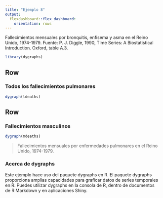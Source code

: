 ---
title: "Ejemplo 8"
output:
  flexdashboard::flex_dashboard:
    orientation: rows
---

Fallecimientos mensuales por bronquitis, enfisema y asma en el Reino Unido, 1974-1979. Fuente: P. J. Diggle, 1990, Time Series: A Biostatistical Introduction. Oxford, table A.3.

```{r setup, include=FALSE}
library(dygraphs)
```

Row {data-height=600}
-------------------------------------

### Todos los fallecimientos pulmonares

```{r}
dygraph(ldeaths)
```

Row {data-height=400}
-------------------------------------

### Fallecimientos masculinos

```{r}
dygraph(mdeaths)
```

> Fallecimientos mensuales por enfermedades pulmonares en el Reino Unido, 1974-1979.

### Acerca de dygraphs

Este ejemplo hace uso del paquete dygraphs en R. El paquete dygraphs proporciona amplias capacidades para graficar datos de series temporales en R. Puedes utilizar dygraphs en la consola de R, dentro de documentos de R Markdown y en aplicaciones Shiny.